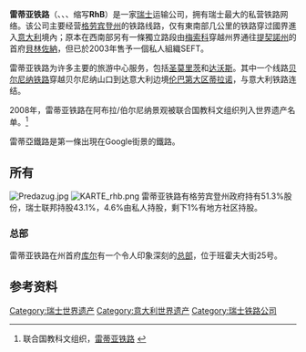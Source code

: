 {{世界文化遗产概要表
| site_img = File:Bernina Express.JPG
| site_img_capt = 行驶在贝尔尼纳铁路上的[[贝尔尼纳快车|贝尔尼纳快车]]
| site_img_width = 200px
| zh_name = 雷蒂亚铁路及阿尔布拉和贝尔尼纳的景致
| en_name = Rhaetian Railway in the Albula / Bernina Landscapes
| fr_name = Chemin de fer rhétique dans les paysages de l’Albula et de la Bernina
| country = {{ITA}} 和 {{SUI}}
| Region = 欧洲和北美地区
| criterion_c = (ii)(iv)
| ID =1276
| rg_year = 2008年
| ex_rg_year = 
| remarks = 
| org_url = http://whc.unesco.org/en/list/1276
}}

'''雷蒂亚铁路'''（{{lang-de|Rhätische Bahn}}、{{lang-it|Ferrovia Retica}}、{{lang-rm|Viafier Retica}}、缩写'''RhB'''）是一家[[瑞士|瑞士]]运输公司，拥有瑞士最大的私营铁路网络。该公司主要经营[[格劳宾登州|格劳宾登州]]的铁路线路，仅有東南部几公里的铁路穿过國界進入[[意大利|意大利]]境內；原本在西南部另有一條獨立路段由[[梅索科|梅索科]]穿越州界通往[[提契諾州|提契諾州]]的首府[[貝林佐納|貝林佐納]]，但已於2003年售予一個私人組織SEFT。

雷蒂亚铁路为许多主要的旅游中心服务，包括[[圣莫里茨|圣莫里茨]]和[[达沃斯|达沃斯]]。其中一个线路[[贝尔尼纳铁路|贝尔尼纳铁路]]穿越贝尔尼纳山口到达意大利边境[[伦巴第大区|伦巴第大区]][[蒂拉诺|蒂拉诺]]，与意大利铁路连结。

2008年，雷蒂亚铁路在阿布拉/伯尔尼纳景观被联合国教科文组织列入世界遗产名单。<ref>联合国教科文组织，[http://whc.unesco.org/en/list/1276 雷蒂亚铁路] {{Wayback|url=http://whc.unesco.org/en/list/1276 |date=20170711140403 }}</ref>

雷蒂亞鐵路是第一條出現在Google街景的鐵路。

==所有==
[[File:Predazug.jpg|thumb]]
[[File:KARTE_rhb.png|thumb]]
雷蒂亚铁路有格劳宾登州政府持有51.3%股份，瑞士联邦持股43.1%，4.6%由私人持股，剩下1%有地方社区持股。

===总部===
雷蒂亚铁路在州首府[[库尔|库尔]]有一个令人印象深刻的[[总部|总部]]，位于班霍夫大街25号。{{coord|46.8517|9.5325|region:CH-GR_scale:2500|name=RhB HQ}}

==参考资料==
{{reflist}}

{{瑞士世界遗产|state=collapsed}}
{{意大利世界遗产|state=collapsed}}

{{Authority control}}
[[Category:瑞士世界遗产|Category:瑞士世界遗产]]
[[Category:意大利世界遗产|Category:意大利世界遗产]]
[[Category:瑞士铁路公司|Category:瑞士铁路公司]]